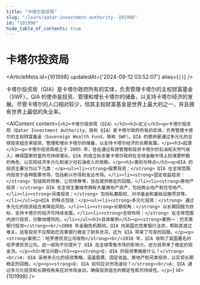 ```yaml
---
title: "卡塔尔投资局"
slug: "/learn/qatar-investment-authority--101998"
id: "101998"
hide_table_of_contents: true
---
```



# 卡塔尔投资局

<ArticleMeta id={101998} updatedAt={'2024-09-12 03:52:07'} alias={`[]`} />
<div className='border-solid border-b border-t-0 my-4 border-[var(--ifm-color-gray-300)]' />

卡塔尔投资局（QIA）是卡塔尔政府所有的实体，负责管理卡塔尔的主权财富基金（SWF）。QIA 的使命是投资、管理和增长卡塔尔的储备，以支持卡塔尔经济的发展。尽管卡塔尔的人口相对较少，但其主权财富基金是世界上最大的之一，并且拥有世界上最低的失业率。

<AIContent content={`<h2>卡塔尔投资局（QIA）</h2><h3>定义</h3><p>卡塔尔投资局（Qatar Investment Authority，简称 QIA）是卡塔尔政府所有的实体，负责管理卡塔尔的主权财富基金（Sovereign Wealth Fund，简称 SWF）。QIA 的使命是通过多元化的全球投资组合来投资、管理和增长卡塔尔的储备，以支持卡塔尔经济的长期发展。</p><h3>起源</h3><p>卡塔尔投资局成立于 2005 年，旨在通过有效管理和投资卡塔尔的石油和天然气收入，确保国家财富的可持续增长。QIA 的成立标志着卡塔尔政府在全球金融市场上扮演更积极的角色，以实现经济多元化和减少对石油收入的依赖。</p><h3>类别与特点</h3><p>QIA 的投资主要分为以下几类：</p><ul><li><strong>股票投资：</strong> QIA 在全球范围内投资于各种股票市场，包括新兴市场和发达市场。</li><li><strong>固定收益投资：</strong> 包括政府债券、公司债券等，旨在提供稳定的回报。</li><li><strong>房地产投资：</strong> QIA 在全球主要城市拥有大量房地产资产，包括商业地产和住宅地产。</li><li><strong>另类投资：</strong> 包括私募股权、对冲基金和基础设施项目等。</li></ul><p>QIA 的特点包括：</p><ul><li><strong>多元化投资：</strong> 通过多元化的投资组合来降低风险。</li><li><strong>长期视角：</strong> 以长期回报为目标，支持卡塔尔的经济可持续发展。</li><li><strong>全球布局：</strong> 在全球范围内进行投资，分散地理风险。</li></ul><h3>具体案例</h3><p><strong>案例一：巴克莱银行投资</strong><br/>2008 年金融危机期间，QIA 向英国巴克莱银行注资，帮助其渡过难关。这笔投资不仅帮助巴克莱银行稳定了财务状况，还为 QIA 带来了可观的回报。</p><p><strong>案例二：哈罗德百货公司收购</strong><br/>2010 年，QIA 收购了英国著名的哈罗德百货公司。这一收购不仅提升了 QIA 在全球零售市场的影响力，还为其带来了稳定的现金流。</p><h3>常见问题</h3><p><strong>Q: QIA 的投资策略是什么？</strong><br/>A: QIA 采用多元化的投资策略，涵盖股票、固定收益、房地产和另类投资，以实现长期稳定的回报。</p><p><strong>Q: QIA 如何应对市场波动？</strong><br/>A: QIA 通过多元化投资和长期视角来应对市场波动，确保投资组合的稳定性和可持续性。</p>`} id={101998} />

